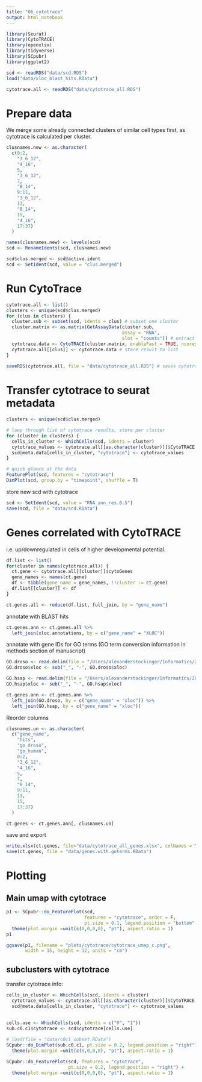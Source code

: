 ```yaml
---
title: "06_cytotrace"
output: html_notebook
---
```


```r
library(Seurat)
library(CytoTRACE)
library(openxlsx)
library(tidyverse)
library(SCpubr)
library(ggplot2)

scd <- readRDS("data/scd.RDS")
load("data/xloc_blast_hits.RData")

cytotrace.all <- readRDS("data/cytotrace_all.RDS")
```

# Prepare data
We merge some already connected clusters of similar cell types first, as cytotrace is calculated per cluster.

```r
clusnames.new <- as.character(
  c(0:2,
    "3_6_12",
    "4_16",
    5,
    "3_6_12",
    7,
    "8_14",
    9:11,
    "3_6_12",
    13,
    "8_14",
    15,
    "4_16",
    17:37)
  )

names(clusnames.new) <- levels(scd)
scd <- RenameIdents(scd, clusnames.new)

scd$clus.merged <- scd@active.ident
scd <- SetIdent(scd, value = "clus.merged")
```

# Run CytoTrace
```r
cytotrace.all <- list()
clusters <- unique(scd$clus.merged)
for (clus in clusters) {
  cluster.sub <- subset(scd, idents = clus) # subset one cluster
  cluster.matrix <- as.matrix(GetAssayData(cluster.sub, 
                                           assay = "RNA", 
                                           slot = "counts")) # extract counts
  cytotrace.data <- CytoTRACE(cluster.matrix, enableFast = TRUE, ncores = 8) # run CT on 8 cores
  cytotrace.all[[clus]] <- cytotrace.data # store result to list
}
 
saveRDS(cytotrace.all, file = "data/cytotrace_all.RDS") # saves cytotrace results
```

# Transfer cytotrace to seurat metadata
```r
clusters <- unique(scd$clus.merged)

# loop through list of cytotrace results, store per cluster
for (cluster in clusters) {
  cells_in_cluster <- WhichCells(scd, idents = cluster)
  cytotrace_values <- cytotrace.all[[as.character(cluster)]]$CytoTRACE
  scd@meta.data[cells_in_cluster, "cytotrace"] <- cytotrace_values
}

# quick glance at the data
FeaturePlot(scd, features = "cytotrace")
DimPlot(scd, group.by = "timepoint", shuffle = T)
```

store new scd with cytotrace
```r
scd <- SetIdent(scd, value = "RNA_snn_res.0.5")
save(scd, file = "data/scd.RData")
```

# Genes correlated with CytoTRACE
i.e. up/downregulated in cells of higher developmental potential.
```r
df.list <- list()
for(cluster in names(cytotrace.all)) {
  ct.gene <- cytotrace.all[[cluster]]$cytoGenes
  gene_names <- names(ct.gene)
  df <- tibble(gene_name = gene_names, !!cluster := ct.gene)
  df.list[[cluster]] <- df
}

ct.genes.all <- reduce(df.list, full_join, by = "gene_name")
```

annotate with BLAST hits
```r
ct.genes.ann <- ct.genes.all %>%
  left_join(xloc.annotations, by = c("gene_name" = "XLOC"))
```

annotate with gene IDs for GO terms
(GO term conversion information in methods section of manuscript)
```r
GO.droso <- read.delim(file = "/Users/alexanderstockinger/Informatics/2024_atlas_playground/data/GOterms_pdu_2024/XLOC2up_Droso.tab", header = F, col.names = c("xloc", "go_droso"))
GO.droso$xloc <- sub("_", "-", GO.droso$xloc)

GO.hsap <- read.delim(file = "/Users/alexanderstockinger/Informatics/2024_atlas_playground/data/GOterms_pdu_2024/XLOC2up_Homo.tab", header = F, col.names = c("xloc", "go_human"))
GO.hsap$xloc <- sub("_", "-", GO.hsap$xloc)

ct.genes.ann <- ct.genes.ann %>%
  left_join(GO.droso, by = c("gene_name" = "xloc")) %>%
  left_join(GO.hsap, by = c("gene_name" = "xloc"))
```

Reorder columns
```r
clusnames.un <- as.character(
  c("gene_name",
    "hits",
    "go_droso",
    "go_human",
    0:2,
    "3_6_12",
    "4_16",
    5,
    7,
    "8_14",
    9:11,
    13,
    15,
    17:37)
  )

ct.genes <- ct.genes.ann[, clusnames.un]
```

save and export
```r
write.xlsx(ct.genes, file="data/cytotrace_all_genes.xlsx", colNames = TRUE)
save(ct.genes, file = "data/genes.with.goterms.RData")
```

# Plotting
## Main umap with cytotrace
```r
p1 <- SCpubr::do_FeaturePlot(scd, 
                             features = "cytotrace", order = F,
                             pt.size = 0.1, legend.position = "bottom", legend.type = "colorbar") + 
  theme(plot.margin =unit(c(0,0,0,0), "pt"), aspect.ratio = 1)
p1

ggsave(p1, filename = "plots/cytotrace/cytotrace_umap_c.png",
       width = 15, height = 12, units = "cm")
```

## subclusters with cytotrace
transfer cytotrace info:
```r
cells_in_cluster <- WhichCells(scd, idents = cluster)
  cytotrace_values <- cytotrace.all[[as.character(cluster)]]$CytoTRACE
  scd@meta.data[cells_in_cluster, "cytotrace"] <- cytotrace_values
  
  
cells.use <- WhichCells(scd, idents = c("0", "1"))
sub.c0.c1$cytotrace <- scd$cytotrace[cells.use]
```

```r
# load(file = "data/c0c1_subset.RData")
SCpubr::do_DimPlot(sub.c0.c1, pt.size = 0.2, legend.position = "right") + 
  theme(plot.margin =unit(c(0,0,0,0), "pt"), aspect.ratio = 1)

SCpubr::do_FeaturePlot(scd, features = "cytotrace",
                       pt.size = 0.2, legend.position = "right") + 
  theme(plot.margin =unit(c(0,0,0,0), "pt"), aspect.ratio = 1)
```



